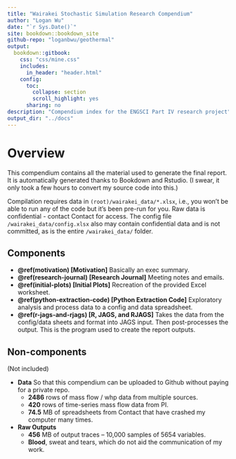 ```yaml
--- 
title: "Wairakei Stochastic Simulation Research Compendium"
author: "Logan Wu"
date: "`r Sys.Date()`"
site: bookdown::bookdown_site
github-repo: "loganbwu/geothermal"
output:
  bookdown::gitbook:
    css: "css/mine.css"
    includes:
      in_header: "header.html"
    config:
      toc:
        collapse: section
        scroll_highlight: yes
      sharing: no
description: "Compendium index for the ENGSCI Part IV research project"
output_dir: "../docs"
---
```


# Overview {-}

This compendium contains all the material used to generate the final report. It is automatically generated thanks to Bookdown and Rstudio. (I swear, it only took a few hours to convert my source code into this.)

Compilation requires data in `(root)/wairakei_data/*.xlsx`, i.e., you won't be able to run any of the code but it's been pre-run for you. Raw data is confidential - contact Contact for access. The config file `/wairakei_data/config.xlsx` also may contain confidential data and is not committed, as is the entire `/wairakei_data/` folder.

## Components {-}

- **\@ref(motivation) [Motivation]** Basically an exec summary.
- **\@ref(research-journal) [Research Journal]** Meeting notes and emails.
- **\@ref(initial-plots) [Initial Plots]** Recreation of the provided Excel worksheet.
- **\@ref(python-extraction-code) [Python Extraction Code]** Exploratory analysis and process data to a config and data spreadsheet.
- **\@ref(r-jags-and-rjags) [R, JAGS, and RJAGS]** Takes the data from the config/data sheets and format into JAGS input. Then post-processes the output. This is the program used to create the report outputs.

## Non-components {-}

(Not included)

- **Data** So that this compendium can be uploaded to Github without paying for a private repo.
    + **2486** rows of mass flow / whp data from multiple sources.
    + **420** rows of time-series mass flow data from PI.
    + **74.5** MB of spreadsheets from Contact that have crashed my computer many times.
- **Raw Outputs**
    + **456** MB of output traces -- 10,000 samples of 5654 variables.
    + **Blood**, sweat and tears, which do not aid the communication of my work.


